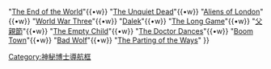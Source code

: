{{navbox
| name = Doctor Who (series 1)
| title = {{{title|''[[異世奇人]]'' [[異世奇人（系列1）|系列1]] [[異世奇人系列列表#系列1 (2005年)|劇集]]}}}
| border = {{{border|}}}
| state = {{{state|open}}}

| list1 = {{nowrap begin}}"[[Rose (Doctor Who)|Rose]]"{{•w}} "[[The End of the World (Doctor Who)|The End of the World]]"{{•w}} "[[The Unquiet Dead]]"{{•w}} "[[Aliens of London]]"{{•w}} "[[World War Three (Doctor Who)|World War Three]]"{{•w}} "[[Dalek (Doctor Who episode)|Dalek]]"{{•w}} "[[The Long Game]]"{{•w}} "[[父親節 (異世奇人)|父親節]]"{{•w}} "[[The Empty Child]]"{{•w}} "[[The Doctor Dances]]"{{•w}} "[[Boom Town (Doctor Who)|Boom Town]]"{{•w}} "[[Bad Wolf]]"{{•w}} "[[The Parting of the Ways]]"{{nowrap end}}
}}<noinclude>
{{DEFAULTSORT:{{PAGENAME}}}}
[[Category:神秘博士導航框]]
</noinclude>